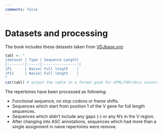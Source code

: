 ```yaml
---
comments: false
---
```

# Datasets and processing {.unnumbered}
The book includes these datasets taken from [VDJbase.org](vdjbase.org):

```r
tabl <- "
|dataset | Type | Sequence Length|
|:------:|:----:|:---------------:|
|P1      | Naive| Full length    |
|P11     | Naive| Full length    |
"
cat(tabl) # output the table in a format good for HTML/PDF/docx conversion
```

The repertoires have been processed as following:

* Functional sequence, no stop codons or frame shifts.
* Sequences which start from position 1 of the V gene for full length sequences.
* Sequences which didn't include any gaps (-) or any N's in the V region.
* After changing into ASC annotations, sequences which had more than a single assignment in naive repertoires were remove.

